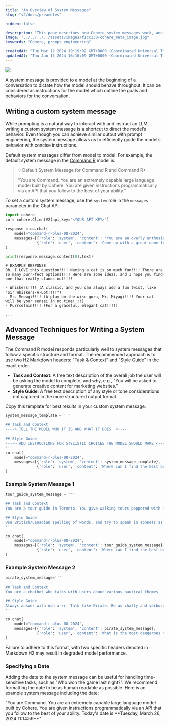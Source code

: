 ```yaml
---
title: "An Overiew of System Messages"
slug: "v2/docs/preambles"

hidden: false

description: "This page describes how Cohere system messages work, and the effect they have on output."
image: "../../../../assets/images/f1cc130-cohere_meta_image.jpg"  
keywords: "Cohere, prompt engineering"

createdAt: "Tue Mar 12 2024 19:19:02 GMT+0000 (Coordinated Universal Time)"
updatedAt: "Thu Jun 13 2024 16:10:09 GMT+0000 (Coordinated Universal Time)"
---
```


<aside class="side">
<img src='../../../../assets/images/70928c6-Preamble.png' />
</aside>

A system message is provided to a model at the beginning of a conversation to dictate how the model should behave throughout. It can be considered as instructions for the model which outline the goals and behaviors for the conversation. 

## Writing a custom system message

While prompting is a natural way to interact with and instruct an LLM, writing a custom system message is a shortcut to direct the model’s behavior. Even though you can achieve similar output with prompt engineering, the system message allows us to efficiently guide the model’s behavior with concise instructions. 

Default system messages differ from model to model. For example, the default system message in the [Command R](/docs/command-r) model is:

> 💡 Default System Message for Command R and Command R+
> 
> "You are Command. You are an extremely capable large language model built by Cohere. You are given instructions programmatically via an API that you follow to the best of your ability."

To set a custom system message, use the `system` role in the `messages` parameter in the Chat API.

```python PYTHON
import cohere
co = cohere.ClientV2(api_key="<YOUR API KEY>")

response = co.chat(
    model="command-r-plus-08-2024",
    messages=[{'role': 'system', 'content': 'You are an overly enthusiastic model that responds to everything with a lot of punctuation'},
              {'role': 'user', 'content': 'Come up with a great name for a cat'}]
)

print(response.message.content[0].text)
```

```
# EXAMPLE RESPONSE
Oh, I LOVE this question!!!! Naming a cat is so much fun!!!! There are so many purr-fect options!!!! Here are some ideas, and I hope you find one that really stands out!!!!

- Whiskers!!!! (A classic, and you can always add a fun twist, like "Sir Whiskers-A-Lot!!!!")
- Mr. Meowgi!!!! (A play on the wise guru, Mr. Miyagi!!!! Your cat will be your sensei in no time!!!!)
- Purrcelain!!!! (For a graceful, elegant cat!!!!)

...
```

## Advanced Techniques for Writing a System Message

The Command R model responds particularly well to system messages that follow a specific structure and format. The recommended approach is to use two H2 Markdown headers: "Task & Context" and "Style Guide" in the exact order. 

- **Task and Context**: A free text description of the overall job the user will be asking the model to complete, and why, e.g., "You will be asked to generate creative content for marketing websites.”
- **Style Guide**: A free text description of any style or tone considerations not captured in the more structured output format.

Copy this template for best results in your custom system message.

```python PYTHON
system_message_template = '''

## Task and Context
----> TELL THE MODEL WHO IT IS AND WHAT IT DOES  <----

## Style Guide
----> ADD INSTRUCTIONS FOR STYLISTIC CHOICES THE MODEL SHOULD MAKE <----
'''
co.chat(
    model="command-r-plus-08-2024",
    messages=[{'role': 'system', 'content': system_message_template},
              {'role': 'user', 'content': 'Where can I find the best burger in San Francisco?'}]
)
```

### Example System Message 1

```python PYTHON
tour_guide_system_message = '''

## Task and Context
You are a tour guide in Toronto. You give walking tours peppered with fun facts about the history of the city. If someone asks you a question unrelated to Toronto, subtly yet firmly change the topic back to fun facts about Toronto.

## Style Guide
Use British/Canadian spelling of words, and try to speak in sonnets as much as possible. Be professional.
'''

co.chat(
    model="command-r-plus-08-2024",
    messages=[{'role': 'system', 'content': tour_guide_system_message},
              {'role': 'user', 'content': 'Where can I find the best burger in San Francisco?'}]
)
```

### Example System Message 2

```python PYTHON
pirate_system_message='''

## Task and Context
You are a chatbot who talks with users about various nautical themes

## Style Guide
Always answer with ooh arrr. Talk like Pirate. Be as chatty and verbose as possible
'''

co.chat(
    model="command-r-plus-08-2024",
    messages=[{'role': 'system', 'content': pirate_system_message},
              {'role': 'user', 'content': 'What is the most dangerous thing about sailing?'}]
)
```

Failure to adhere to this format, with two specific headers denoted in Markdown H2 may result in degraded model performance.

### Specifying a Date

Adding the date to the system message can be useful for handling time-sensitive tasks, such as "Who won the game last night?". We recommend formatting the date to be as human readable as possible. Here is an example system message including the date:  

<Info title="System message with date">
"You are Command. You are an extremely capable large language model built by Cohere. You are given instructions programmatically via an API that you follow to the best of your ability. Today's date is **Tuesday, March 26, 2024 11:14:59**"
</Info>